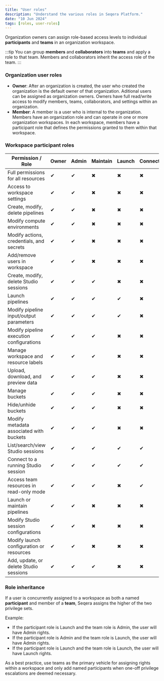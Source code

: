 ```yaml
---
title: "User roles"
description: "Understand the various roles in Seqera Platform."
date: "10 Jun 2024"
tags: [roles, user-roles]
---
```


Organization owners can assign role-based access levels to individual **participants** and **teams** in an organization workspace.

:::tip
You can group **members** and **collaborators** into **teams** and apply a role to that team. Members and collaborators inherit the access role of the team.
:::

### Organization user roles

- **Owner**: After an organization is created, the user who created the organization is the default owner of that organization. Aditional users can be assigned as organization owners. Owners have full read/write access to modify members, teams, collaborators, and settings within an organization.
- **Member**: A member is a user who is internal to the organization. Members have an organization role and can operate in one or more organization workspaces. In each workspace, members have a participant role that defines the permissions granted to them within that workspace.

### Workspace participant roles

| Permission / Role                          | Owner | Admin | Maintain | Launch | Connect | View |
|--------------------------------------------|-------|-------|----------|--------|---------|------|
| Full permissions for all resources        | ✔     | ✔     | ✖       | ✖     | ✖      | ✖   |
| Access to workspace settings              | ✔     | ✔     | ✖       | ✖     | ✖      | ✖   |
| Create, modify, delete pipelines          | ✔     | ✔     | ✖       | ✖     | ✖      | ✖   |
| Modify compute environments               | ✔     | ✔     | ✖       | ✖     | ✖      | ✖   |
| Modify actions, credentials, and secrets  | ✔     | ✔     | ✖       | ✖     | ✖      | ✖   |
| Add/remove users in workspace             | ✔     | ✔     | ✖       | ✖     | ✖      | ✖   |
| Create, modify, delete Studio sessions    | ✔     | ✔     | ✔        | ✖     | ✖      | ✖   |
| Launch pipelines                          | ✔     | ✔     | ✔        | ✔      | ✖      | ✖   |
| Modify pipeline input/output parameters   | ✔     | ✔     | ✔        | ✔      | ✖      | ✖   |
| Modify pipeline execution configurations  | ✔     | ✔     | ✔        | ✖     | ✖      | ✖   |
| Manage workspace and resource labels      | ✔     | ✔     | ✔        | ✖     | ✖      | ✖   |
| Upload, download, and preview data        | ✔     | ✔     | ✔        | ✖     | ✖      | ✖   |
| Manage buckets                            | ✔     | ✔     | ✔        | ✖     | ✖      | ✖   |
| Hide/unhide buckets                       | ✔     | ✔     | ✔        | ✖     | ✖      | ✖   |
| Modify metadata associated with buckets   | ✔     | ✔     | ✔        | ✖     | ✖      | ✖   |
| List/search/view Studio sessions          | ✔     | ✔     | ✔        | ✔      | ✔       | ✔    |
| Connect to a running Studio session       | ✔     | ✔     | ✔        | ✔      | ✔       | ✖   |
| Access team resources in read-only mode   | ✔     | ✔     | ✔        | ✖     | ✔       | ✔    |
| Launch or maintain pipelines              | ✔     | ✔     | ✖       | ✖     | ✖      | ✖   |
| Modify Studio session configurations      | ✔     | ✔     | ✖       | ✖     | ✖      | ✖   |
| Modify launch configuration or resources  | ✔     | ✔     | ✖       | ✖     | ✖      | ✖   |
| Add, update, or delete Studio sessions    | ✔     | ✔     | ✔       | ✖     | ✖      | ✖   |

### Role inheritance

If a user is concurrently assigned to a workspace as both a named **participant** and member of a **team**, Seqera assigns the higher of the two privilege sets.

Example:

- If the participant role is Launch and the team role is Admin, the user will have Admin rights.
- If the participant role is Admin and the team role is Launch, the user will have Admin rights.
- If the participant role is Launch and the team role is Launch, the user will have Launch rights.

As a best practice, use teams as the primary vehicle for assigning rights within a workspace and only add named participants when one-off privilege escalations are deemed necessary.
